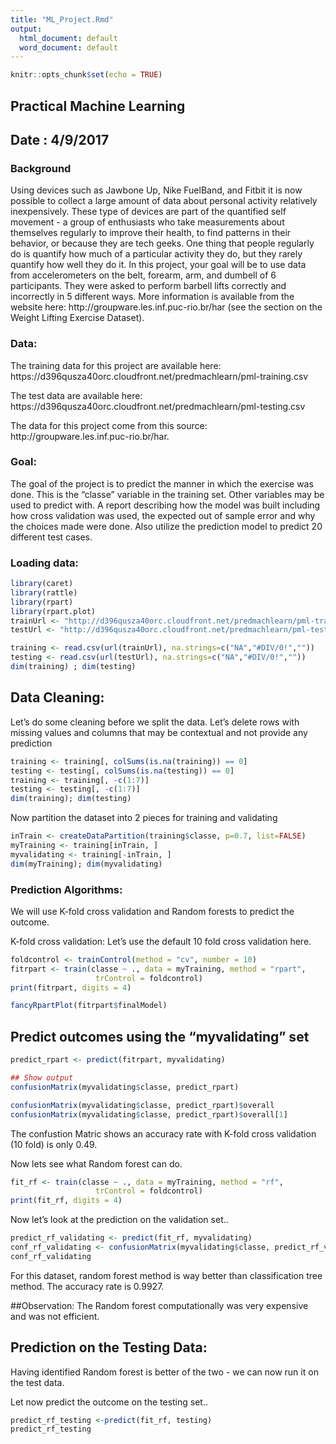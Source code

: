 ---
title: "ML_Project.Rmd"
output:
  html_document: default
  word_document: default
---

```{r setup, include=FALSE}
knitr::opts_chunk$set(echo = TRUE)
```
## Practical Machine Learning 
## Date : 4/9/2017 


### Background

Using devices such as Jawbone Up, Nike FuelBand, and Fitbit it is now possible to collect a large amount of data about personal activity relatively inexpensively. These type of devices are part of the quantified self movement - a group of enthusiasts who take measurements about themselves regularly to improve their health, to find patterns in their behavior, or because they are tech geeks. One thing that people regularly do is quantify how much of a particular activity they do, but they rarely quantify how well they do it. In this project, your goal will be to use data from accelerometers on the belt, forearm, arm, and dumbell of 6 participants. They were asked to perform barbell lifts correctly and incorrectly in 5 different ways. More information is available from the website here: http://groupware.les.inf.puc-rio.br/har (see the section on the Weight Lifting Exercise Dataset). 

### Data:
The training data for this project are available here:
https://d396qusza40orc.cloudfront.net/predmachlearn/pml-training.csv

The test data are available here:
https://d396qusza40orc.cloudfront.net/predmachlearn/pml-testing.csv

The data for this project come from this source: http://groupware.les.inf.puc-rio.br/har. 

### Goal:
The goal of the project is to predict the manner in which the exercise was done. This is the "classe" variable in the training set. Other variables may be used to predict with. A report describing how the model was built including how cross validation was used, the expected out of sample error and why the choices made were done. Also utilize the prediction model to predict 20 different test cases. 

### Loading data:
```{r}
library(caret)
library(rattle)
library(rpart)
library(rpart.plot)
trainUrl <- "http://d396qusza40orc.cloudfront.net/predmachlearn/pml-training.csv"
testUrl <- "http://d396qusza40orc.cloudfront.net/predmachlearn/pml-testing.csv"

training <- read.csv(url(trainUrl), na.strings=c("NA","#DIV/0!",""))
testing <- read.csv(url(testUrl), na.strings=c("NA","#DIV/0!",""))
dim(training) ; dim(testing)
```
## Data Cleaning: 
Let's do some cleaning before we split the data.
Let's delete rows with missing values and columns that may be contextual and not provide any prediction
```{r}
training <- training[, colSums(is.na(training)) == 0]
testing <- testing[, colSums(is.na(testing)) == 0]
training <- training[, -c(1:7)]
testing <- testing[, -c(1:7)]
dim(training); dim(testing)
```

Now partition the dataset into 2 pieces for training and validating
```{r}
inTrain <- createDataPartition(training$classe, p=0.7, list=FALSE)
myTraining <- training[inTrain, ]
myvalidating <- training[-inTrain, ]
dim(myTraining); dim(myvalidating)
```
### Prediction Algorithms:
We will use K-fold cross validation and Random forests to predict the outcome.

K-fold cross validation: 
Let's use the default 10 fold cross validation here. 

```{r}
foldcontrol <- trainControl(method = "cv", number = 10)
fitrpart <- train(classe ~ ., data = myTraining, method = "rpart", 
                   trControl = foldcontrol)
print(fitrpart, digits = 4)
```

```{r}
fancyRpartPlot(fitrpart$finalModel)
```
## Predict outcomes using the "myvalidating " set
```{r}
predict_rpart <- predict(fitrpart, myvalidating)

## Show output
confusionMatrix(myvalidating$classe, predict_rpart)

confusionMatrix(myvalidating$classe, predict_rpart)$overall
confusionMatrix(myvalidating$classe, predict_rpart)$overall[1]
```
The confustion Matric shows an accuracy rate with K-fold cross validation (10 fold) is only 0.49.

Now lets see what Random forest can do.
```{r}
fit_rf <- train(classe ~ ., data = myTraining, method = "rf", 
                   trControl = foldcontrol)
print(fit_rf, digits = 4)
```

Now let's look at the prediction on the validation set..

```{r}
predict_rf_validating <- predict(fit_rf, myvalidating)
conf_rf_validating <- confusionMatrix(myvalidating$classe, predict_rf_validating)
conf_rf_validating
```  
For this dataset, random forest method is way better than classification tree method. The accuracy rate is 0.9927. 

##Observation:
The Random forest computationally was very expensive and was not efficient. 

## Prediction on the Testing Data:

Having identified Random forest is better of the two - we can now run it on the test data. 

Let now predict the outcome on the testing set..

```{r}
predict_rf_testing <-predict(fit_rf, testing)
predict_rf_testing
```


